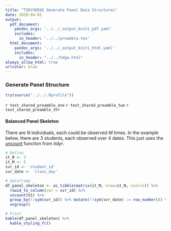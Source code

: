 ```yaml
---
title: "TIDYVERSE Generate Panel Data Structures"
date: 2020-04-01
output:
  pdf_document:
    pandoc_args: '../../_output_kniti_pdf.yaml'
    includes:
      in_header: '../../preamble.tex'
  html_document:
    pandoc_args: '../../_output_kniti_html.yaml'
    includes:
      in_header: "../../hdga.html"
always_allow_html: true
urlcolor: blue
---
```


### Generate Panel Structure

```r
try(source("../../.Rprofile"))
```

`r text_shared_preamble_one`
`r text_shared_preamble_two`
`r text_shared_preamble_thr`

#### Balanced Panel Skeleton

There are $N$ individuals, each could be observed $M$ times. In the example below, there are 3 students, each observed over 4 dates. This just uses the [uncount](https://tidyr.tidyverse.org/reference/uncount.html) function from *tidyr*.

```r
# Define
it_N <- 3
it_M <- 5
svr_id <- 'student_id'
svr_date <- 'class_day'

# dataframe
df_panel_skeleton <- as_tibble(matrix(it_M, nrow=it_N, ncol=1)) %>%
  rowid_to_column(var = svr_id) %>%
  uncount(V1) %>%
  group_by(!!sym(svr_id)) %>% mutate(!!sym(svr_date) := row_number()) %>%
  ungroup()

# Print
kable(df_panel_skeleton) %>%
  kable_styling_fc()
```
